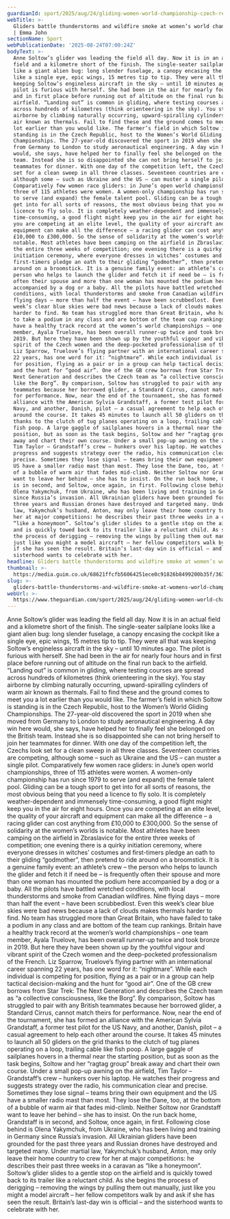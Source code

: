 ```yaml
---
guardianId: sport/2025/aug/24/gliding-women-world-championship-czech-republic
webTitle: >-
  Gliders battle thunderstorms and wildfire smoke at women’s world championship
  | Emma John
sectionName: Sport
webPublicationDate: '2025-08-24T07:00:24Z'
bodyText: >-
  Anne Soltow’s glider was leading the field all day. Now it is in an actual
  field and a kilometre short of the finish. The single-seater sailplane looks
  like a giant alien bug: long slender fuselage, a canopy encasing the cockpit
  like a single eye, epic wings, 15 metres tip to tip. They were all that was
  keeping Soltow’s engineless aircraft in the sky – until 10 minutes ago. The
  pilot is furious with herself. She had been in the air for nearly four hours
  and in first place before running out of altitude on the final run back to the
  airfield. “Landing out” is common in gliding, where testing courses are spread
  across hundreds of kilometres (think orienteering in the sky). You stay
  airborne by climbing naturally occurring, upward-spiralling cylinders of warm
  air known as thermals. Fail to find these and the ground comes to meet you a
  lot earlier than you would like. The farmer’s field in which Soltow is
  standing is in the Czech Republic, host to the Women’s World Gliding
  Championships. The 27-year-old discovered the sport in 2019 when she moved
  from Germany to London to study aeronautical engineering. A day win here
  would, she says, have helped her to finally feel she belonged on the British
  team. Instead she is so disappointed she can not bring herself to join her
  teammates for dinner. With one day of the competition left, the Czechs look
  set for a clean sweep in all three classes. Seventeen countries are competing,
  although some – such as Ukraine and the US – can muster a single pilot.
  Comparatively few women race gliders: in June’s open world championships,
  three of 115 athletes were women. A women-only championship has run since 1979
  to serve (and expand) the female talent pool. Gliding can be a tough sport to
  get into for all sorts of reasons, the most obvious being that you need a
  licence to fly solo. It is completely weather-dependent and immensely
  time-consuming, a good flight might keep you in the air for eight hours. Once
  you are competing at an elite level, the quality of your aircraft and
  equipment can make all the difference – a racing glider can cost anything from
  £10,000 to £300,000. So the sense of solidarity at the women’s worlds is
  notable. Most athletes have been camping on the airfield in Zbraslavice for
  the entire three weeks of competition; one evening there is a quirky
  initiation ceremony, where everyone dresses in witches’ costumes and
  first-timers pledge an oath to their gliding “godmother”, then pretend to ride
  around on a broomstick. It is a genuine family event: an athlete’s crew – the
  person who helps to launch the glider and fetch it if need be – is frequently
  often their spouse and more than one woman has mounted the podium here
  accompanied by a dog or a baby. All the pilots have battled wretched
  conditions, with local thunderstorms and smoke from Canadian wildfires. Nine
  flying days – more than half the event – have been scrubbedlost. Even this
  week’s clear blue skies were bad news because a lack of clouds makes thermals
  harder to find. No team has struggled more than Great Britain, who have failed
  to take a podium in any class and are bottom of the team cup rankings. Britain
  have a healthy track record at the women’s world championships – one team
  member, Ayala Truelove, has been overall runner-up twice and took bronze in
  2019. But here they have been shown up by the youthful vigour and vibrant
  spirit of the Czech women and the deep-pocketed professionalism of the French.
  Liz Sparrow, Truelove’s flying partner with an international career spanning
  22 years, has one word for it: “nightmare”. While each individual is competing
  for position, flying as a pair or in a group can help tactical decision-making
  and the hunt for “good air”. One of the GB crew borrows from Star Trek: The
  Next Generation and describes the Czech team as “a collective consciousness,
  like the Borg”. By comparison, Soltow has struggled to pair with any British
  teammates because her borrowed glider, a Standard Cirrus, cannot match theirs
  for performance. Now, near the end of the tournament, she has formed an
  alliance with the American Sylvia Grandstaff, a former test pilot for the US
  Navy, and another, Danish, pilot – a casual agreement to help each other
  around the course. It takes 45 minutes to launch all 50 gliders on the grid
  thanks to the clutch of tug planes operating on a loop, trailing cable like
  fish poop. A large gaggle of sailplanes hovers in a thermal near the starting
  position, but as soon as the task begins, Soltow and her “ragtag group” break
  away and chart their own course. Under a small pop-up awning on the airfield,
  Tim Taylor – Grandstaff’s crew – hunkers over his laptop. He watches their
  progress and suggests strategy over the radio, his communication clear and
  precise. Sometimes they lose signal – teams bring their own equipment and the
  US have a smaller radio mast than most. They lose the Dane, too, at the bottom
  of a bubble of warm air that fades mid-climb. Neither Soltow nor Grandstaff
  want to leave her behind – she has to insist. On the run back home, Grandstaff
  is in second, and Soltow, once again, in first. Following close behind is
  Olena Yakymchuk, from Ukraine, who has been living and training in Germany
  since Russia’s invasion. All Ukrainian gliders have been grounded for the past
  three years and Russian drones have destroyed and targeted many. Under martial
  law, Yakymchuk’s husband, Anton, may only leave their home country to crew for
  her at major competitions: he describes their past three weeks in a caravan as
  “like a honeymoon”. Soltow’s glider slides to a gentle stop on the airfield
  and is quickly towed back to its trailer like a reluctant child. As she begins
  the process of derigging – removing the wings by pulling them out manually,
  just like you might a model aircraft – her fellow competitors walk by and ask
  if she has seen the result. Britain’s last-day win is official – and the
  sisterhood wants to celebrate with her.
headline: Gliders battle thunderstorms and wildfire smoke at women’s world championship
thumbnail: >-
  https://media.guim.co.uk/68621ffcfb56064251ece0c91826b8499200b35f/363_0_4204_3365/500.jpg
slug: >-
  gliders-battle-thunderstorms-and-wildfire-smoke-at-womens-world-championship-or-emma-john
webUrl: >-
  https://www.theguardian.com/sport/2025/aug/24/gliding-women-world-championship-czech-republic
---
```

Anne Soltow’s glider was leading the field all day. Now it is in an actual field and a kilometre short of the finish. The single-seater sailplane looks like a giant alien bug: long slender fuselage, a canopy encasing the cockpit like a single eye, epic wings, 15 metres tip to tip. They were all that was keeping Soltow’s engineless aircraft in the sky – until 10 minutes ago. The pilot is furious with herself. She had been in the air for nearly four hours and in first place before running out of altitude on the final run back to the airfield. “Landing out” is common in gliding, where testing courses are spread across hundreds of kilometres (think orienteering in the sky). You stay airborne by climbing naturally occurring, upward-spiralling cylinders of warm air known as thermals. Fail to find these and the ground comes to meet you a lot earlier than you would like. The farmer’s field in which Soltow is standing is in the Czech Republic, host to the Women’s World Gliding Championships. The 27-year-old discovered the sport in 2019 when she moved from Germany to London to study aeronautical engineering. A day win here would, she says, have helped her to finally feel she belonged on the British team. Instead she is so disappointed she can not bring herself to join her teammates for dinner. With one day of the competition left, the Czechs look set for a clean sweep in all three classes. Seventeen countries are competing, although some – such as Ukraine and the US – can muster a single pilot. Comparatively few women race gliders: in June’s open world championships, three of 115 athletes were women. A women-only championship has run since 1979 to serve (and expand) the female talent pool. Gliding can be a tough sport to get into for all sorts of reasons, the most obvious being that you need a licence to fly solo. It is completely weather-dependent and immensely time-consuming, a good flight might keep you in the air for eight hours. Once you are competing at an elite level, the quality of your aircraft and equipment can make all the difference – a racing glider can cost anything from £10,000 to £300,000. So the sense of solidarity at the women’s worlds is notable. Most athletes have been camping on the airfield in Zbraslavice for the entire three weeks of competition; one evening there is a quirky initiation ceremony, where everyone dresses in witches’ costumes and first-timers pledge an oath to their gliding “godmother”, then pretend to ride around on a broomstick. It is a genuine family event: an athlete’s crew – the person who helps to launch the glider and fetch it if need be – is frequently often their spouse and more than one woman has mounted the podium here accompanied by a dog or a baby. All the pilots have battled wretched conditions, with local thunderstorms and smoke from Canadian wildfires. Nine flying days – more than half the event – have been scrubbedlost. Even this week’s clear blue skies were bad news because a lack of clouds makes thermals harder to find. No team has struggled more than Great Britain, who have failed to take a podium in any class and are bottom of the team cup rankings. Britain have a healthy track record at the women’s world championships – one team member, Ayala Truelove, has been overall runner-up twice and took bronze in 2019. But here they have been shown up by the youthful vigour and vibrant spirit of the Czech women and the deep-pocketed professionalism of the French. Liz Sparrow, Truelove’s flying partner with an international career spanning 22 years, has one word for it: “nightmare”. While each individual is competing for position, flying as a pair or in a group can help tactical decision-making and the hunt for “good air”. One of the GB crew borrows from Star Trek: The Next Generation and describes the Czech team as “a collective consciousness, like the Borg”. By comparison, Soltow has struggled to pair with any British teammates because her borrowed glider, a Standard Cirrus, cannot match theirs for performance. Now, near the end of the tournament, she has formed an alliance with the American Sylvia Grandstaff, a former test pilot for the US Navy, and another, Danish, pilot – a casual agreement to help each other around the course. It takes 45 minutes to launch all 50 gliders on the grid thanks to the clutch of tug planes operating on a loop, trailing cable like fish poop. A large gaggle of sailplanes hovers in a thermal near the starting position, but as soon as the task begins, Soltow and her “ragtag group” break away and chart their own course. Under a small pop-up awning on the airfield, Tim Taylor – Grandstaff’s crew – hunkers over his laptop. He watches their progress and suggests strategy over the radio, his communication clear and precise. Sometimes they lose signal – teams bring their own equipment and the US have a smaller radio mast than most. They lose the Dane, too, at the bottom of a bubble of warm air that fades mid-climb. Neither Soltow nor Grandstaff want to leave her behind – she has to insist. On the run back home, Grandstaff is in second, and Soltow, once again, in first. Following close behind is Olena Yakymchuk, from Ukraine, who has been living and training in Germany since Russia’s invasion. All Ukrainian gliders have been grounded for the past three years and Russian drones have destroyed and targeted many. Under martial law, Yakymchuk’s husband, Anton, may only leave their home country to crew for her at major competitions: he describes their past three weeks in a caravan as “like a honeymoon”. Soltow’s glider slides to a gentle stop on the airfield and is quickly towed back to its trailer like a reluctant child. As she begins the process of derigging – removing the wings by pulling them out manually, just like you might a model aircraft – her fellow competitors walk by and ask if she has seen the result. Britain’s last-day win is official – and the sisterhood wants to celebrate with her.

